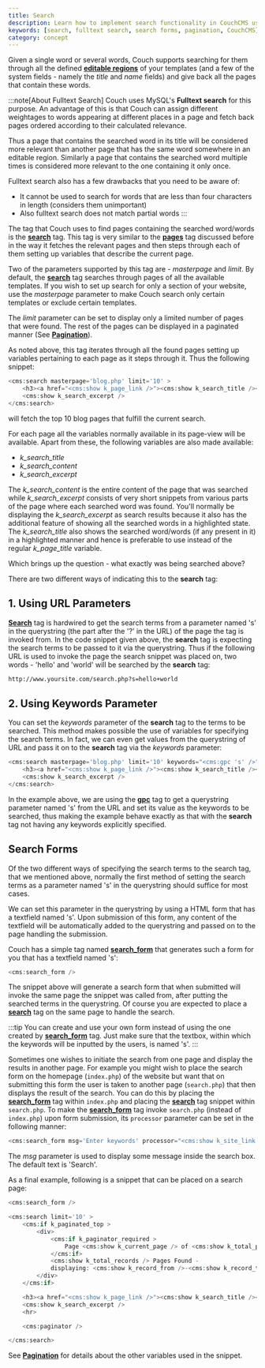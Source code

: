 ```yaml
---
title: Search
description: Learn how to implement search functionality in CouchCMS using fulltext search capabilities
keywords: [search, fulltext search, search forms, pagination, CouchCMS]
category: concept
---
```


Given a single word or several words, Couch supports searching for them through all the defined [**editable regions**](./editable-regions/) of your templates (and a few of the system fields - namely the _title_ and _name_ fields) and give back all the pages that contain these words.

:::note[About Fulltext Search]
Couch uses MySQL's **Fulltext search** for this purpose. An advantage of this is that Couch can assign different weightages to words appearing at different places in a page and fetch back pages ordered according to their calculated relevance.

Thus a page that contains the searched word in its title will be considered more relevant than another page that has the same word somewhere in an editable region. Similarly a page that contains the searched word multiple times is considered more relevant to the one containing it only once.

Fulltext search also has a few drawbacks that you need to be aware of:
- It cannot be used to search for words that are less than four characters in length (considers them unimportant)
- Also fulltext search does not match partial words
:::

The tag that Couch uses to find pages containing the searched word/words is the [**search**](../../tags-reference/search/) tag.
This tag is very similar to the [**pages**](../../tags-reference/pages/) tag discussed before in the way it fetches the relevant pages and then steps through each of them setting up variables that describe the current page.

Two of the parameters supported by this tag are - _masterpage_ and _limit_.
By default, the [**search**](../../tags-reference/search/) tag searches through pages of all the available templates. If you wish to set up search for only a section of your website, use the _masterpage_ parameter to make Couch search only certain templates or exclude certain templates.

The _limit_ parameter can be set to display only a limited number of pages that were found. The rest of the pages can be displayed in a paginated manner (See [**Pagination**](../pagination/)).

As noted above, this tag iterates through all the found pages setting up variables pertaining to each page as it steps through it. Thus the following snippet:

```php
<cms:search masterpage='blog.php' limit='10' >
    <h3><a href="<cms:show k_page_link />"><cms:show k_search_title /></a></h3>
    <cms:show k_search_excerpt />
</cms:search>
```

will fetch the top 10 blog pages that fulfill the current search.

For each page all the variables normally available in its page-view will be available. Apart from these, the following variables are also made available:

- _k_search_title_
- _k_search_content_
- _k_search_excerpt_

The *k_search_content* is the entire content of the page that was searched while *k_search_excerpt* consists of very short snippets from various parts of the page where each searched word was found.
You'll normally be displaying the *k_search_excerpt* as search results because it also has the additional feature of showing all the searched words in a highlighted state.
The *k_search_title* also shows the searched word/words (if any present in it) in a highlighted manner and hence is preferable to use instead of the regular *k_page_title* variable.

Which brings up the question - what exactly was being searched above?

There are two different ways of indicating this to the **search** tag:

## 1. Using URL Parameters

[**Search**](../../tags-reference/search/) tag is hardwired to get the search terms from a parameter named 's' in the querystring (the part after the '?' in the URL) of the page the tag is invoked from.
In the code snippet given above, the **search** tag is expecting the search terms to be passed to it via the querystring.
Thus if the following URL is used to invoke the page the search snippet was placed on, two words - 'hello' and 'world' will be searched by the **search** tag:

```txt
http://www.yoursite.com/search.php?s=hello+world
```

## 2. Using Keywords Parameter

You can set the _keywords_ parameter of the **search** tag to the terms to be searched. This method makes possible the use of variables for specifying the search terms. In fact, we can even get values from the querystring of URL and pass it on to the **search** tag via the _keywords_ parameter:

```php
<cms:search masterpage='blog.php' limit='10' keywords="<cms:gpc 's' />" >
    <h3><a href="<cms:show k_page_link />"><cms:show k_search_title /></a></h3>
    <cms:show k_search_excerpt />
</cms:search>
```

In the example above, we are using the [**gpc**](../../tags-reference/gpc/) tag to get a querystring parameter named 's' from the URL and set its value as the keywords to be searched, thus making the example behave exactly as that with the **search** tag not having any keywords explicitly specified.

## Search Forms

Of the two different ways of specifying the search terms to the search tag, that we mentioned above, normally the first method of setting the search terms as a parameter named 's' in the querystring should suffice for most cases.

We can set this parameter in the querystring by using a HTML form that has a textfield named 's'. Upon submission of this form, any content of the textfield will be automatically added to the querystring and passed on to the page handling the submission.

Couch has a simple tag named [**search_form**](../../tags-reference/search_form/) that generates such a form for you that has a textfield named 's':

```php
<cms:search_form />
```

The snippet above will generate a search form that when submitted will invoke the same page the snippet was called from, after putting the searched terms in the querystring.
Of course you are expected to place a [**search**](../../tags-reference/search/) tag on the same page to handle the search.

:::tip
You can create and use your own form instead of using the one created by [**search_form**](../../tags-reference/search_form/) tag. Just make sure that the textbox, within which the keywords will be inputted by the users, is named 's'.
:::

Sometimes one wishes to initiate the search from one page and display the results in another page.
For example you might wish to place the search form on the homepage (`index.php`) of the website but want that on submitting this form the user is taken to another page (`search.php`) that then displays the result of the search.
You can do this by placing the [**search_form**](../../tags-reference/search_form/) tag within `index.php` and placing the [**search**](../../tags-reference/search/) tag snippet within `search.php`.
To make the [**search_form**](../../tags-reference/search_form/) tag invoke `search.php` (instead of `index.php`) upon form submission, its `processor` parameter can be set in the following manner:

```php
<cms:search_form msg='Enter keywords' processor="<cms:show k_site_link />search.php" />
```

The _msg_ parameter is used to display some message inside the search box. The default text is 'Search'.

As a final example, following is a snippet that can be placed on a search page:

```php
<cms:search_form />

<cms:search limit='10' >
    <cms:if k_paginated_top >
        <div>
            <cms:if k_paginator_required >
                Page <cms:show k_current_page /> of <cms:show k_total_pages /><br>
            </cms:if>
            <cms:show k_total_records /> Pages Found -
            displaying: <cms:show k_record_from />-<cms:show k_record_to />
        </div>
    </cms:if>

    <h3><a href="<cms:show k_page_link />"><cms:show k_search_title /></a></h3>
    <cms:show k_search_excerpt />
    <hr>

    <cms:paginator />

</cms:search>
```

See [**Pagination**](../pagination/) for details about the other variables used in the snippet.
